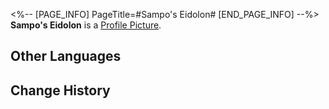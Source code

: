<%-- [PAGE_INFO]
PageTitle=#Sampo's Eidolon#
[END_PAGE_INFO] --%>
{{Item Infobox
|id          = 11108
|image       = Item Sampo's Eidolon.png
|type        = Eidolon Activation Material
|invCategory = 
|rarity      = 4
|effect      = Material for raising Sampo's Eidolon Level.
|description = 
}}
'''Sampo's Eidolon''' is a [[Profile Picture]].

==Other Languages==
{{Other Languages
|en   = Sampo's Eidolon
|zhs  = 【桑博】的星魂
|zht  = 【桑博】的星魂
|ja   = 「サンポ」の星魂
|ko   = [삼포]의 성혼
|es   = Eidolon de Sampo
|fr   = Eidolon de Sampo
|ru   = Эйдолон Сампо
|th   = Eidolon ของ Sampo
|vi   = Tinh Hồn Sampo
|de   = Sampos Eidolon
|id   = Sampo's Eidolon
|pt   = Eidolon de Sampo
}}

==Change History==
{{Change History|1.0}}